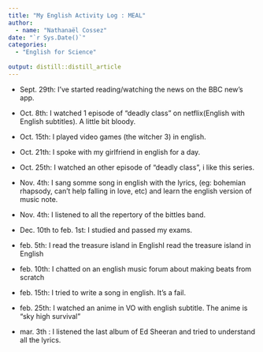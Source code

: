 ```yaml
---
title: "My English Activity Log : MEAL"
author:
  - name: "Nathanaël Cossez" 
date: "`r Sys.Date()`"
categories:
  - "English for Science"
  
output: distill::distill_article
---
```



- Sept. 29th: I've started reading/watching the news on the BBC new's app.

- Oct. 8th: I watched 1 episode of "deadly class" on netflix(English with English subtitles). A little bit bloody.

- Oct. 15th: I played video games (the witcher 3) in english.

- Oct. 21th: I spoke with my girlfriend in english for a day.

- Oct. 25th: I watched an other episode of "deadly class", i like this series.

- Nov. 4th: I sang somme song in english with the lyrics, (eg: bohemian rhapsody, can't help falling in love, etc) and learn the english version of music note.

- Nov. 4th: I listened to all the repertory of the bittles band.

- Dec. 10th to feb. 1st: I studied and passed my exams.

- feb. 5th: I read the treasure island in EnglishI read the treasure island in English

- feb. 10th: I chatted on an english music forum about making beats from scratch

- feb. 15th: I tried to write a song in english. It's a fail.

- feb. 25th: I watched an anime in VO with english subtitle. The anime is "sky high survival"

- mar. 3th : I listened the last album of Ed Sheeran and tried to understand all the lyrics.
